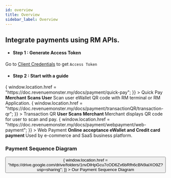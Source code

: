 ```yaml
---
id: overview
title: Overview
sidebar_label: Overview
---
```



## Integrate payments using RM APIs.

- #### Step 1 : Generate Access Token

Go to [Client Credentials](../quickstart/accesstoken/client-credentials) to get `Access Token`

- #### Step 2 : Start with a guide

<Flex flexWrap="wrap" mx={-2}>
  <Box p={2} width={[1, 1 / 3]}>
    <Box
      className={styles.boxes}
      onClick={() => {
        window.location.href =
          "https://doc.revenuemonster.my/docs/payment/quick-pay";
      }}
    >
      <Text className={styles.text}>Quick Pay</Text>
      <Text className={styles.title}>
        <b> Merchant Scans User</b>
      </Text>
      <Text className={styles.subtitle}>
        Scan user eWallet QR code with RM terminal or RM Application.
      </Text>
    </Box>
  </Box>
  <Box p={2} width={[1, 1 / 3]}>
    <Box
      className={styles.boxes}
      onClick={() => {
        window.location.href =
          "https://doc.revenuemonster.my/docs/payment/transactionQR/transaction-qr";
      }}
    >
      <Text className={styles.text}>Transaction QR</Text>
      <Text className={styles.title}>
        <b> User Scans Merchant </b>
      </Text>
      <Text className={styles.subtitle}>
        Merchant displays QR code for user to scan and pay.
      </Text>
    </Box>
  </Box>
  <Box p={2} width={[1, 1 / 3]}>
    <Box
      className={styles.boxes}
      onClick={() => {
        window.location.href =
          "https://doc.revenuemonster.my/docs/payment/webpayment/web-payment";
      }}
    >
      <Text className={styles.text}>Web Payment</Text>
      <Text className={styles.title}>
        <b> Online acceptance eWallet and Credit card payment </b>
      </Text>
      <Text className={styles.subtitle}>
        Used by e-commerce and SaaS business platform.
      </Text>
    </Box>
  </Box>
</Flex>

### Payment Sequence Diagram

<Flex justifyContent="center">
  <Button
    width="100%"
    sx={{
      ":hover": {
        backgroundColor: "blue",
      },
      backgroundColor: "#528ef7",
      borderRadius: 15,
    }}
    onClick={() => {
      window.location.href =
        "https://drive.google.com/drive/folders/1nvDlHpGcu7cOD6Zv6bRfh6cBN9aIXO9Z?usp=sharing";
    }}
  >
    Our Payment Sequence Diagram
  </Button>
</Flex>
